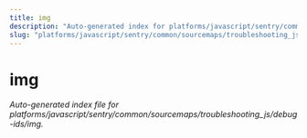 ```yaml
---
title: img
description: "Auto-generated index for platforms/javascript/sentry/common/sourcemaps/troubleshooting_js/debug-ids/img"
slug: "platforms/javascript/sentry/common/sourcemaps/troubleshooting_js/debug-ids/img"
---
```


# img

_Auto-generated index file for platforms/javascript/sentry/common/sourcemaps/troubleshooting_js/debug-ids/img._
